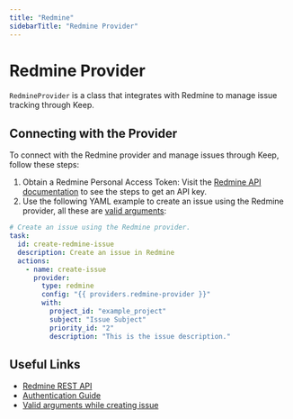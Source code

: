 ```yaml
---
title: "Redmine"
sidebarTitle: "Redmine Provider"
---
```


# Redmine Provider

`RedmineProvider` is a class that integrates with Redmine to manage issue tracking through Keep.

<AutoGeneratedSnippet />

## Connecting with the Provider
To connect with the Redmine provider and manage issues through Keep, follow these steps:

1. Obtain a Redmine Personal Access Token: Visit the [Redmine API documentation](https://www.redmine.org/projects/redmine/wiki/rest_api#Authentication) to see the steps to get an API key.
2. Use the following YAML example to create an issue using the Redmine provider, all these are [valid arguments](https://www.redmine.org/projects/redmine/wiki/Rest_Issues#Creating-an-issue):

```yaml title=examples/issue_creation_example.yml
# Create an issue using the Redmine provider.
task:
  id: create-redmine-issue
  description: Create an issue in Redmine
  actions:
    - name: create-issue
      provider:
        type: redmine
        config: "{{ providers.redmine-provider }}"
        with:
          project_id: "example_project"
          subject: "Issue Subject"
          priority_id: "2"
          description: "This is the issue description."
```

## Useful Links
- [Redmine REST API](https://www.redmine.org/projects/redmine/wiki/rest_api)
- [Authentication Guide](https://www.redmine.org/projects/redmine/wiki/rest_api#Authentication)
- [Valid arguments while creating issue](https://www.redmine.org/projects/redmine/wiki/Rest_Issues#Creating-an-issue)
